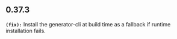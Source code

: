 ## 0.37.3
**`(fix):`** Install the generator-cli at build time as a fallback if runtime installation fails. 


